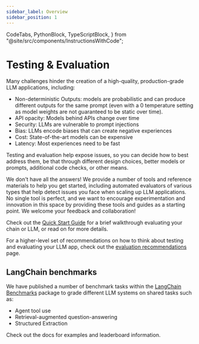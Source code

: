 ```yaml
---
sidebar_label: Overview
sidebar_position: 1
---
```


  CodeTabs,
  PythonBlock,
  TypeScriptBlock,
} from "@site/src/components/InstructionsWithCode";

# Testing & Evaluation

Many challenges hinder the creation of a high-quality, production-grade LLM applications, including:

- Non-deterministic Outputs: models are probabilistic and can produce different outputs for the same prompt (even with a 0 temperature setting as model weights are not guaranteed to be static over time).
- API opacity: Models behind APIs change over time
- Security: LLMs are vulnerable to prompt injections
- Bias: LLMs encode biases that can create negative experiences
- Cost: State-of-the-art models can be expensive
- Latency: Most experiences need to be fast

Testing and evaluation help expose issues, so you can decide how to best address them, be that through different design choices, better models or prompts, additional code checks, or other means.

We don't have all the answers! We provide a number of tools and reference materials to help you get started, including automated evaluators of various types that help detect issues you face when scaling up LLM applications. No single tool is perfect, and we want to encourage experimentation and innovation in this space by providing these tools and guides as a starting point. We welcome your feedback and collaboration!

Check out the [Quick Start Guide](/evaluation/quickstart) for a brief walkthrough evaluating your chain or LLM, or read on for more details.

For a higher-level set of recommendations on how to think about testing and evaluating your LLM app, check out the [evaluation recommendations](/evaluation/additional-resources/recommendations) page.


## LangChain benchmarks

We have published a number of benchmark tasks within the [LangChain Benchmarks](https://langchain-ai.github.io/langchain-benchmarks/) package to grade different LLM systems on shared tasks such as:

- Agent tool use
- Retrieval-augmented question-answering
- Structured Extraction 

Check out the docs for examples and leaderboard information.

<DocCardList />
